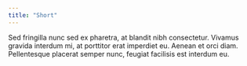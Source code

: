 ```yaml
---
title: "Short"
---
```


Sed fringilla nunc sed ex pharetra, at blandit nibh consectetur. Vivamus gravida interdum mi, at 
porttitor erat imperdiet eu. Aenean et orci diam. Pellentesque placerat semper nunc, feugiat facilisis est interdum eu.